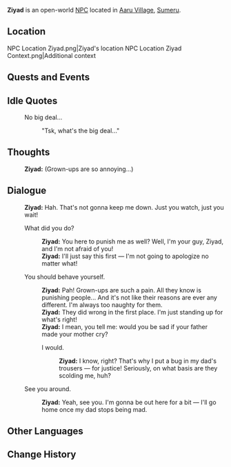 {{Character Infobox
|type             = Open-World NPC <!-- NPC, Quest NPC, or Event NPC -->
|image            = NPC Ziyad.png
|realname         = <!-- Optional, if different from in-game name -->
|deceased         = <!-- Past (for deceased prior to events of the game) or free response -->
|region           = Sumeru
|location         = Sumeru
|affiliation      = 
|title            = 

|ancestry         = <!-- Clan/family -->
|father           = 
|mother           = 
|spouse           = 
|sibling          = 
|child            = 
|relative         = 

|voiceEN          = 
|voiceCN          = 
|voiceJP          = 
|dialoguereward   = 
}}
'''Ziyad''' is an open-world [[NPC]] located in [[Aaru Village]], [[Sumeru]].

==Location==
<gallery>
NPC Location Ziyad.png|Ziyad's location
NPC Location Ziyad Context.png|Additional context
</gallery>
<!--
==Profile==
Detailed story/lore information goes here.
''(To be added.)''

===Appearance===
Keep appearance section short and concise. Limit to 2 paragraphs with 3-4 sentences each.
''(To be added.)''
-->
==Quests and Events==
{{Quests and Events}}

==Idle Quotes==
{{Dialogue Start}}
: {{DIcon|Idle}} No big deal...
:: {{A|VO Ziyad 01.ogg}} "Tsk, what's the big deal..."
{{Dialogue End}}

==Thoughts==
{{All Schemes to Know Explanation|name=Ziyad}}
{{Dialogue Start}}
:{{A|VO Ziyad All Schemes to Know 01.ogg}} '''Ziyad:''' (Grown-ups are so annoying...)
{{Dialogue End}}

==Dialogue==
{{Dialogue Start}}
:'''Ziyad:''' Hah. That's not gonna keep me down. Just you watch, just you wait!
:{{DIcon}} What did you do?
::'''Ziyad:''' You here to punish me as well? Well, I'm your guy, Ziyad, and I'm not afraid of you!
::'''Ziyad:''' I'll just say this first &mdash; I'm not going to apologize no matter what!
:{{DIcon}} You should behave yourself.
::'''Ziyad:''' Pah! Grown-ups are such a pain. All they know is punishing people... And it's not like their reasons are ever any different. I'm always too naughty for them.
::'''Ziyad:''' They did wrong in the first place. I'm just standing up for what's right!
::'''Ziyad:''' I mean, you tell me: would you be sad if your father made your mother cry?
::{{DIcon}} I would.
:::'''Ziyad:''' I know, right? That's why I put a bug in my dad's trousers &mdash; for justice! Seriously, on what basis are they scolding me, huh?
:{{DIcon}} See you around.
::'''Ziyad:''' Yeah, see you. I'm gonna be out here for a bit &mdash; I'll go home once my dad stops being mad.
{{Dialogue End}}

<!--
==Event Dialogue==
===Event Name===
{{Dialogue Start}}
:'''{{subst:PAGENAME}}:'''
{{Dialogue End}}

==Trivia==
* 
-->
==Other Languages==
{{Other Languages
|default_hidden = 1
|en      = Ziyad
|zhs     = 齐亚德
|zhs_rm  = Qíyǎdé
|zht     = 齊亞德
|zht_rm  = Qíyǎdé
|ja      = ジアド
|ja_rm   = Jiado
|ko      = 지야드
|es      = Ziyad
|fr      = Ziyad
|ru      = Зияд
|th      = Ziyad
|vi      = Ziyad
|de      = Ziyad
|id      = Ziyad
|pt      = Ziyad
|tr      = Ziyad
|it      = Ziyad
}}

==Change History==
{{Change History|3.1}}
<!--
==References==
{{Reflist}}
-->